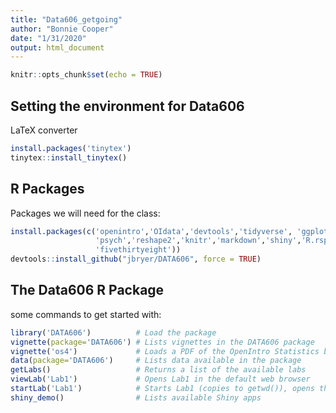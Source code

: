 ```yaml
---
title: "Data606_getgoing"
author: "Bonnie Cooper"
date: "1/31/2020"
output: html_document
---
```


```r
knitr::opts_chunk$set(echo = TRUE)
```

## Setting the environment for Data606

LaTeX converter

```r
install.packages('tinytex')
tinytex::install_tinytex()
```

## R Packages

Packages we will need for the class:

```r
install.packages(c('openintro','OIdata','devtools','tidyverse', 'ggplot2',
                   'psych','reshape2','knitr','markdown','shiny','R.rsp',
                   'fivethirtyeight'))
devtools::install_github("jbryer/DATA606", force = TRUE)

```

## The Data606 R Package

some commands to get started with:

```r
library('DATA606')          # Load the package
vignette(package='DATA606') # Lists vignettes in the DATA606 package
vignette('os4')             # Loads a PDF of the OpenIntro Statistics book
data(package='DATA606')     # Lists data available in the package
getLabs()                   # Returns a list of the available labs
viewLab('Lab1')             # Opens Lab1 in the default web browser
startLab('Lab1')            # Starts Lab1 (copies to getwd()), opens the Rmd file
shiny_demo()                # Lists available Shiny apps
```

